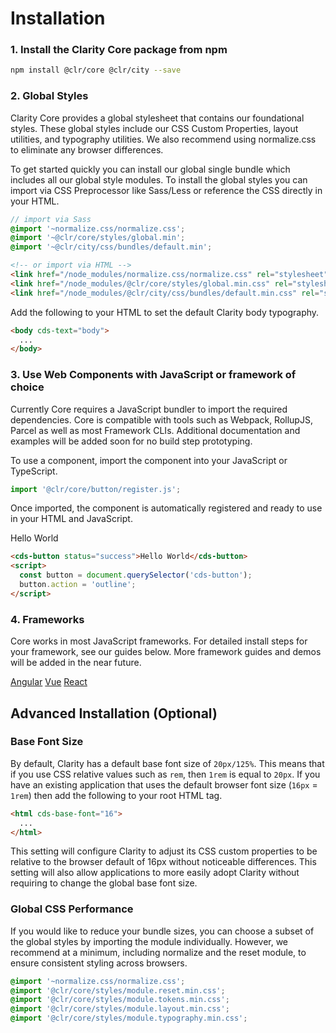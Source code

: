 
<Meta title="Documentation/Getting Started" />

# Installation

### 1. Install the Clarity Core package from npm

```bash
npm install @clr/core @clr/city --save
```

### 2. Global Styles

Clarity Core provides a global stylesheet that contains our foundational styles.
These global styles include our CSS Custom Properties, layout utilities, and typography utilities.
We also recommend using normalize.css to eliminate any browser differences.

To get started quickly you can install our global single bundle which includes
all our global style modules. To install the global styles you can import via CSS
Preprocessor like Sass/Less or reference the CSS directly in your HTML.

```scss
// import via Sass
@import '~normalize.css/normalize.css';
@import '~@clr/core/styles/global.min';
@import '~@clr/city/css/bundles/default.min';
```

```html
<!-- or import via HTML -->
<link href="/node_modules/normalize.css/normalize.css" rel="stylesheet" />
<link href="/node_modules/@clr/core/styles/global.min.css" rel="stylesheet" />
<link href="/node_modules/@clr/city/css/bundles/default.min.css" rel="stylesheet" />
```

Add the following to your HTML to set the default Clarity body typography.

```html
<body cds-text="body">
  ...
</body>
```

### 3. Use Web Components with JavaScript or framework of choice

Currently Core requires a JavaScript bundler to import the required dependencies.
Core is compatible with tools such as Webpack, RollupJS, Parcel as well
as most Framework CLIs. Additional documentation and examples will be added
soon for no build step prototyping.

To use a component, import the component into your JavaScript or TypeScript.

```typescript
import '@clr/core/button/register.js';
```

Once imported, the component is automatically registered and ready to use in your HTML and JavaScript.

<cds-button status="success" action="outline">Hello World</cds-button>

```html
<cds-button status="success">Hello World</cds-button>
<script>
  const button = document.querySelector('cds-button');
  button.action = 'outline';
</script>
```

### 4. Frameworks

Core works in most JavaScript frameworks. For detailed install steps for your
framework, see our guides below. More framework guides and
demos will be added in the near future.

<cds-mdx cds-layout="horizontal gap:sm align:center">
  <cds-button action="outline">
    <a href="./?path=/docs/documentation-angular--page">Angular</a>
  </cds-button>
  <cds-button action="outline">
    <a href="./?path=/docs/documentation-vue--page">Vue</a>
  </cds-button>
  <cds-button action="outline">
    <a href="./?path=/docs/documentation-react--page">React</a>
  </cds-button>
</cds-mdx>

<cds-mdx cds-layout="m-t:xl m-b:xl display:block"></cds-mdx>

## Advanced Installation (Optional)

### Base Font Size

By default, Clarity has a default base font size of `20px/125%`. This means that
if you use CSS relative values such as `rem`, then `1rem` is equal to `20px`. If
you have an existing application that uses the default browser font size
(`16px` = `1rem`) then add the following to your root HTML tag.

```html
<html cds-base-font="16">
  ...
</html>
```

This setting will configure Clarity to adjust its CSS custom properties to be
relative to the browser default of 16px without noticeable differences. This
setting will also allow applications to more easily adopt Clarity without
requiring to change the global base font size.

### Global CSS Performance

If you would like to reduce your bundle sizes, you can choose a subset of the
global styles by importing the module individually. However, we recommend at a
minimum, including normalize and the reset module, to ensure consistent styling
across browsers.

```scss
@import '~normalize.css/normalize.css';
@import '@clr/core/styles/module.reset.min.css';
@import '@clr/core/styles/module.tokens.min.css';
@import '@clr/core/styles/module.layout.min.css';
@import '@clr/core/styles/module.typography.min.css';
```
